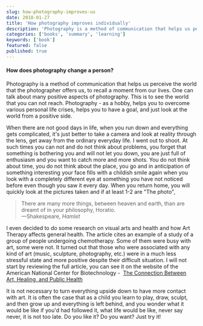 ```yaml
---
slug: how-photography-improves-us
date: 2018-01-27
title: 'How photography improves individually'
description: 'Photography is a method of communication that helps us perceive the world that the photographer offers us, to recall a moment from our lives. One can talk about many positive aspects of photography. This is to see the world that you can not reach. Photography - as a hobby, helps you to overcome various personal life crises, helps you to have a goal, and just look at the world from a positive side.'
categories: ['books', 'summary', 'learning']
keywords: ['book']
featured: false
published: true
---
```


#### How does photography change a person?

Photography is a method of communication that helps us perceive the world that the photographer offers us, to recall a moment from our lives. One can talk about many positive aspects of photography. This is to see the world that you can not reach. Photography - as a hobby, helps you to overcome various personal life crises, helps you to have a goal, and just look at the world from a positive side.

When there are not good days in life, when you run down and everything gets complicated, it's just better to take a camera and look at reality through the lens, get away from the ordinary everyday life. I went out to shoot. At such times you can not and do not think about problems, you forget that something is bothering you and will not let you down, you are just full of enthusiasm and you want to catch more and more shots. You do not think about time, you do not think about the place, you go and in anticipation of something interesting your face fills with a childish smile again when you look with a completely different eye at something you have not noticed before even though you saw it every day. When you return home, you will quickly look at the pictures taken and if at least 1-2 are "The photo",

> There are many more things, between heaven and earth, than are dreamt of in your philosophy, Horatio.  
> —Shakespeare, *Hamlet*

I even decided to do some research on visual arts and health and how Art Therapy affects general health. The article cites an example of a study of a group of people undergoing chemotherapy. Some of them were busy with art, some were not. It turned out that those who were associated with any kind of art (music, sculpture, photography, etc.) were in a much less stressful state and more positive despite their difficult situation. I will not start by reviewing the full article, you can see it on the website of the American National Center for Biotechnology -  [The Connection Between Art, Healing, and Public Health](https://www.ncbi.nlm.nih.gov/pmc/articles/PMC2804629/)

It is not necessary to turn everything upside down to have more contact with art. It is often the case that as a child you learn to play, draw, sculpt, and then grow up and everything is left behind, and you wonder what it would be like if you'd had followed it, what life would be like, never say never, it is not too late. Do you like it? Do you want? Just try it!
